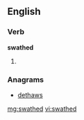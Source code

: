 ==English==

===Verb===
'''swathed'''

# {{past of|swathe}}

===Anagrams===
* [[dethaws#English|dethaws]]

[[mg:swathed]]
[[vi:swathed]]